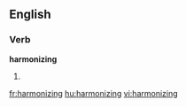 ==English==

===Verb===
'''harmonizing'''

# {{third-person singular of|[[harmonize]]}}

[[fr:harmonizing]]
[[hu:harmonizing]]
[[vi:harmonizing]]